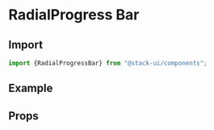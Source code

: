 
<Meta title="Components/RadialProgressBar" component="RadialProgressBar" />

<Story name="Import" />

# RadialProgress Bar

## Import

```jsx
import {RadialProgressBar} from "@stack-ui/components";
```
## Example

<Preview withToolbar>
    <Story name="Primary">
         <RadialProgress
            variant="primary"
            className="stackui-radialProgress"
            strokeWidth="5"
            sqsize="232"
            percentage="45"
          />
    </Story>
        <Story name="Success">
         <RadialProgress
            variant="success"
            className="stackui-radialProgress"
            strokeWidth="2"
            sqsize="160"
            percentage="83"
          />
    </Story>
</Preview>

<Story name="Props" />

## Props

<Props of={RadialProgressBarTypes} />


